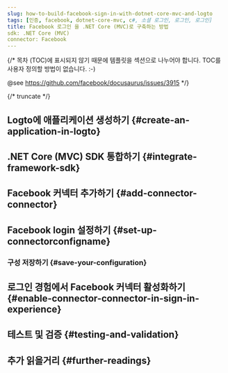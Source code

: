 ```yaml
---
slug: how-to-build-facebook-sign-in-with-dotnet-core-mvc-and-logto
tags: [인증, facebook, dotnet-core-mvc, c#, 소셜 로그인, 로그인, 로그인]
title: Facebook 로그인 을 .NET Core (MVC)로 구축하는 방법
sdk: .NET Core (MVC)
connector: Facebook
---
```


{/*
  목차 (TOC)에 표시되지 않기 때문에 템플릿을 섹션으로 나누어야 합니다.
  TOC를 사용자 정의할 방법이 없습니다. :-)

  @see https://github.com/facebook/docusaurus/issues/3915
*/}




{/* truncate */}

<Intro connector={connector} sdk=".NET Core (MVC)" link="https://dotnet.microsoft.com/apps/aspnet/mvc" />

## Logto에 애플리케이션 생성하기 \{#create-an-application-in-logto}

<CreateApplication type="전통적인 웹" framework=".NET Core (MVC)" />

## .NET Core (MVC) SDK 통합하기 \{#integrate-framework-sdk}

<IntegrateSdk />

## Facebook 커넥터 추가하기 \{#add-connector-connector}

<AddSocialConnector connector={connector} framework=".NET Core (MVC)" />

## Facebook login 설정하기 \{#set-up-connectorconfigname}

<ConnectorGuide />

### 구성 저장하기 \{#save-your-configuration}

<SaveYourConfiguration connector={connector} />

## 로그인 경험에서 Facebook 커넥터 활성화하기 \{#enable-connector-connector-in-sign-in-experience}

<EnableSocialConnector connector={connector} />

## 테스트 및 검증 \{#testing-and-validation}

<TestingAndValidation connector={connector} sdk=".NET Core (MVC)" />

## 추가 읽을거리 \{#further-readings}

<FurtherReadings />